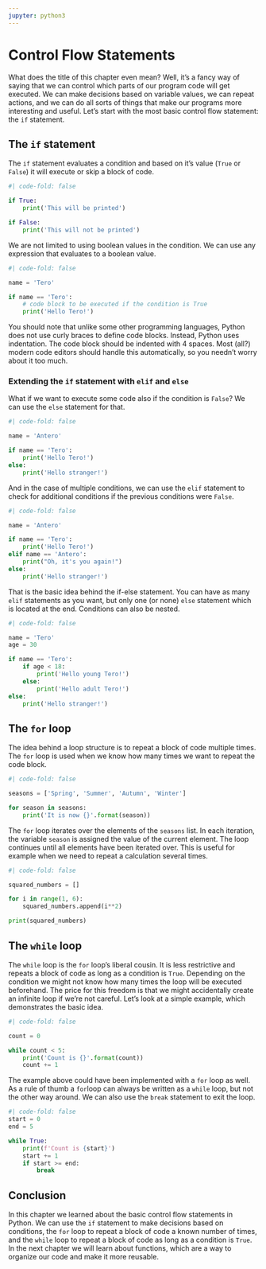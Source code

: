 ```yaml
---
jupyter: python3
---
```


# Control Flow Statements

What does the title of this chapter even mean? Well, it's a fancy way of saying that we can control which parts of our program code will get executed. We can make decisions based on variable values, we can repeat actions, and we can do all sorts of things that make our programs more interesting and useful. Let's start with the most basic control flow statement: the `if` statement.

## The `if` statement

The `if` statement evaluates a condition and based on it's value (`True` or `False`) it will execute or skip a block of code.

```python
#| code-fold: false

if True:
    print('This will be printed')

if False:
    print('This will not be printed')
```
We are not limited to using boolean values in the condition. We can use any expression that evaluates to a boolean value.

```python
#| code-fold: false

name = 'Tero'

if name == 'Tero':
    # code block to be executed if the condition is True
    print('Hello Tero!')
```

You should note that unlike some other programming languages, Python does not use curly braces to define code blocks. Instead, Python uses indentation. The code block should be indented with 4 spaces. Most (all?) modern code editors should handle this automatically, so you needn't worry about it too much.

### Extending the `if` statement with `elif` and `else`

What if we want to execute some code also if the condition is `False`? We can use the `else` statement for that.

```python
#| code-fold: false

name = 'Antero'

if name == 'Tero':
    print('Hello Tero!')
else:
    print('Hello stranger!')
```

And in the case of multiple conditions, we can use the `elif` statement to check for additional conditions if the previous conditions were `False`.

```python
#| code-fold: false

name = 'Antero'

if name == 'Tero':
    print('Hello Tero!')
elif name == 'Antero':
    print("Oh, it's you again!")
else:
    print('Hello stranger!')
```

That is the basic idea behind the if-else statement. You can have as many `elif` statements as you want, but only one (or none) `else` statement which is located at the end. Conditions can also be nested.

```python
#| code-fold: false

name = 'Tero'
age = 30

if name == 'Tero':
    if age < 18:
        print('Hello young Tero!')
    else:
        print('Hello adult Tero!')
else:
    print('Hello stranger!')
```

## The `for` loop

The idea behind a loop structure is to repeat a block of code multiple times. The `for` loop is used when we know how many times we want to repeat the code block.

```python
#| code-fold: false

seasons = ['Spring', 'Summer', 'Autumn', 'Winter']

for season in seasons:
    print('It is now {}'.format(season))

```

The `for` loop iterates over the elements of the `seasons` list. In each iteration, the variable `season` is assigned the value of the current element. The loop continues until all elements have been iterated over. This is useful for example when we need to repeat a calculation several times.

```python
#| code-fold: false

squared_numbers = []

for i in range(1, 6):
    squared_numbers.append(i**2)

print(squared_numbers)
```

## The `while` loop

The `while` loop is the `for` loop's liberal cousin. It is less restrictive and repeats a block of code as long as a condition is `True`. Depending on the condition we might not know how many times the loop will be executed beforehand. The price for this freedom is that we might accidentally create an infinite loop if we're not careful. Let's look at a simple example, which demonstrates the basic idea.

```python
#| code-fold: false

count = 0

while count < 5:
    print('Count is {}'.format(count))
    count += 1
```

The example above could have been implemented with a `for` loop as well. As a rule of thumb a `for`loop can always be written as a `while` loop, but not the other way around. We can also use the `break` statement to exit the loop.

```python
#| code-fold: false
start = 0
end = 5

while True:
    print(f'Count is {start}')
    start += 1
    if start >= end:
        break
```

## Conclusion

In this chapter we learned about the basic control flow statements in Python. We can use the `if` statement to make decisions based on conditions, the `for` loop to repeat a block of code a known number of times, and the `while` loop to repeat a block of code as long as a condition is `True`. In the next chapter we will learn about functions, which are a way to organize our code and make it more reusable.